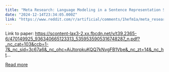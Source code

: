 ```yaml
---
title: "Meta Research: Language Modeling in a Sentence Representation Space?"
date: "2024-12-14T23:34:05.000Z"
link: "https://www.reddit.com/r/artificial/comments/1hefm1a/meta_research_language_modeling_in_a_sentence/"
---
```


Link to paper: https://scontent-lax3-2.xx.fbcdn.net/v/t39.2365-6/470149925_936340665123313_5359535905316748287_n.pdf?_nc_cat=103&ccb=1-7&_nc_sid=3c67a6&_nc_ohc=AiJtorpkuKQQ7kNvgFB1Vbe&_nc_zt=14&_nc_ht...

[Read more](https://www.reddit.com/r/artificial/comments/1hefm1a/meta_research_language_modeling_in_a_sentence/)
